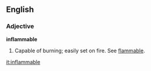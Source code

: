 ==English==

===Adjective===
'''inflammable'''
# Capable of burning; easily set on fire.  See [[flammable]].

[[it:inflammable]]